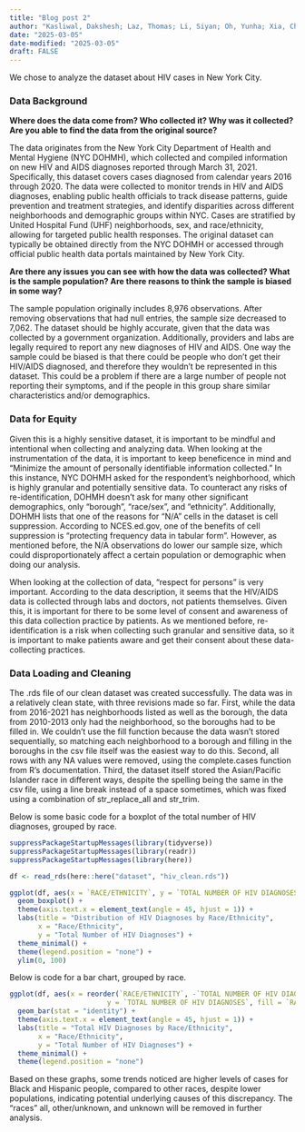 ```yaml
---
title: "Blog post 2"
author: "Kasliwal, Dakshesh; Laz, Thomas; Li, Siyan; Oh, Yunha; Xia, Chuancheng"
date: "2025-03-05"
date-modified: "2025-03-05"
draft: FALSE
---
```


We chose to analyze the dataset about HIV cases in New York City.

### Data Background

**Where does the data come from? Who collected it? Why was it collected? Are you able to find the data from the original source?**

The data originates from the New York City Department of Health and Mental Hygiene (NYC DOHMH), which collected and compiled information on new HIV and AIDS diagnoses reported through March 31, 2021. Specifically, this dataset covers cases diagnosed from calendar years 2016 through 2020. The data were collected to monitor trends in HIV and AIDS diagnoses, enabling public health officials to track disease patterns, guide prevention and treatment strategies, and identify disparities across different neighborhoods and demographic groups within NYC. Cases are stratified by United Hospital Fund (UHF) neighborhoods, sex, and race/ethnicity, allowing for targeted public health responses. The original dataset can typically be obtained directly from the NYC DOHMH or accessed through official public health data portals maintained by New York City.

**Are there any issues you can see with how the data was collected? What is the sample population? Are there reasons to think the sample is biased in some way?**

The sample population originally includes 8,976 observations. After removing observations that had null entries, the sample size decreased to 7,062. The dataset should be highly accurate, given that the data was collected by a government organization. Additionally, providers and labs are legally required to report any new diagnoses of HIV and AIDS. One way the sample could be biased is that there could be people who don’t get their HIV/AIDS diagnosed, and therefore they wouldn’t be represented in this dataset. This could be a problem if there are a large number of people not reporting their symptoms, and if the people in this group share similar characteristics and/or demographics.

### Data for Equity

Given this is a highly sensitive dataset, it is important to be mindful and intentional when collecting and analyzing data. When looking at the instrumentation of the data, it is important to keep beneficence in mind and “Minimize the amount of personally identifiable information collected.” In this instance, NYC DOHMH asked for the respondent's neighborhood, which is highly granular and potentially sensitive data. To counteract any risks of re-identification, DOHMH doesn’t ask for many other significant demographics, only “borough”, “race/sex”, and “ethnicity”. Additionally, DOHMH lists that one of the reasons for “N/A” cells in the dataset is cell suppression. According to NCES.ed.gov, one of the benefits of cell suppression is “protecting frequency data in tabular form”. However, as mentioned before, the N/A observations do lower our sample size, which could disproportionately affect a certain population or demographic when doing our analysis. 

When looking at the collection of data, “respect for persons” is very important. According to the data description, it seems that the HIV/AIDS data is collected through labs and doctors, not patients themselves. Given this, it is important for there to be some level of consent and awareness of this data collection practice by patients. As we mentioned before, re-identification is a risk when collecting such granular and sensitive data, so it is important to make patients aware and get their consent about these data-collecting practices.

### Data Loading and Cleaning

The .rds file of our clean dataset was created successfully. The data was in a relatively clean state, with three revisions made so far. First, while the data from 2016-2021 has neighborhoods listed as well as the borough, the data from 2010-2013 only had the neighborhood, so the boroughs had to be filled in. We couldn't use the fill function because the data wasn't stored sequentially, so matching each neighborhood to a borough and filling in the boroughs in the csv file itself was the easiest way to do this. Second, all rows with any NA values were removed, using the complete.cases function from R's documentation. Third, the dataset itself stored the Asian/Pacific Islander race in different ways, despite the spelling being the same in the csv file, using a line break instead of a space sometimes, which was fixed using a combination of str_replace_all and str_trim. 

Below is some basic code for a boxplot of the total number of HIV diagnoses, grouped by race.
```r
suppressPackageStartupMessages(library(tidyverse))
suppressPackageStartupMessages(library(readr))
suppressPackageStartupMessages(library(here))

df <- read_rds(here::here("dataset", "hiv_clean.rds"))

ggplot(df, aes(x = `RACE/ETHNICITY`, y = `TOTAL NUMBER OF HIV DIAGNOSES`, fill = `RACE/ETHNICITY`)) +
  geom_boxplot() +
  theme(axis.text.x = element_text(angle = 45, hjust = 1)) +  
  labs(title = "Distribution of HIV Diagnoses by Race/Ethnicity",
       x = "Race/Ethnicity",
       y = "Total Number of HIV Diagnoses") +
  theme_minimal() +
  theme(legend.position = "none") +
  ylim(0, 100)
```
Below is code for a bar chart, grouped by race.
```r
ggplot(df, aes(x = reorder(`RACE/ETHNICITY`, -`TOTAL NUMBER OF HIV DIAGNOSES`), 
                        y = `TOTAL NUMBER OF HIV DIAGNOSES`, fill = `RACE/ETHNICITY`)) +
  geom_bar(stat = "identity") +
  theme(axis.text.x = element_text(angle = 45, hjust = 1)) +
  labs(title = "Total HIV Diagnoses by Race/Ethnicity",
       x = "Race/Ethnicity",
       y = "Total Number of HIV Diagnoses") +
  theme_minimal() +
  theme(legend.position = "none")
```

Based on these graphs, some trends noticed are higher levels of cases for Black and Hispanic people, compared to other races, despite lower populations, indicating potential underlying causes of this discrepancy. The "races" all, other/unknown, and unknown will be removed in further analysis.